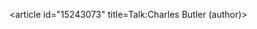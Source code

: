 <article id="15243073" title=Talk:Charles Butler (author)>
	<talkpage id="15243073" title="Talk:Charles Butler (author)">
{{Talk header}}
{{WikiProjectBannerShell|1=
{{WikiProject Biography|living=yes
|class=start
|s&amp;a-work-group=yes
|listas=Butler, Charles Cadman
}}
{{WikiProject Children's literature|class=start|importance=Low}}
{{WikiProject Hampshire|class=start}}
{{WikiProject Literature|class=start}}
| blp=yes
}}{{oldafdfull| date = 20 February 2011 (UTC) | result = '''nomination withdrawn''' | page = Charles Butler (author) }}
	</talkpage>
</article>